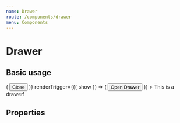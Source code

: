 ```yaml
---
name: Drawer
route: /components/drawer
menu: Components
---
```



# Drawer

## Basic usage

<Playground>
  <Drawer
    title="Title"
    subtitle="Subtitle"
    className="default-theme"
    actions={({ hide }) => (
      <Button onClick={hide}>
        Close
      </Button>
    )}
    renderTrigger={({ show }) => (
      <Button onClick={show}>
        Open Drawer
      </Button>
    )}
  >
    This is a drawer!
  </Drawer>
</Playground>

## Properties

<Props of={Drawer} />
